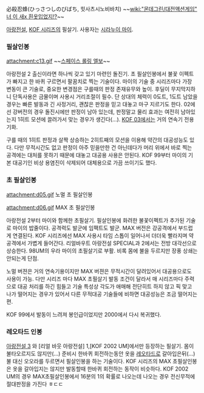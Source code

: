 必殺忍蜂(ひっさつしのびばち, 힛사츠시노비바치) ~~[[wiki:"몬데그린/대전액션게임" 너 이 새x 흰옷입었지!?]]~~

[[아랑전설]], [[KOF 시리즈]]의 필살기. 사용자는 [[시라누이 마이]].

=== 필살인봉 ===
attachment:c13.gif
~~[[스페이스 롤링 엘보]]~~

아랑전설 2 출신이라면 하나씩 갖고 있기 마련인 돌진기. 초 필살인봉에서 불꽃 이펙트가 빠지고 한 바퀴 구르면서 팔꿈치로 찍는 기술이다. 마이의 기술 중 시리즈마다 가장 변동이 큰 기술로, 중요한 변경점은 구를때의 판정 존재유무와 높이. 후딜이 무지막지하니 단독사용은 금물이며 사용시 거리조절이 필수. 단 상대의 체력이 0도트, 1도트 남았을 경우는 빠른 발동과 긴 사정거리, 괜찮은 판정을 믿고 대놓고 마구 지르기도 한다. 02에선 강버전의 경우 돌진시에만 판정이 남아 있는데, 판정말고 물리 효과는 여전히 남아있는지 1히트 모션에 끌려가서 맞는 경우가 생긴다(...). [[KOF 03]]에서는 거의 연속기 전용기화.    

구를 때의 1히트 판정과 살짝 상승하는 2히트째의 모션을 이용해 약간의 대공성능도 있다. 다만 무적시간도 없고 판정이 아주 믿을만한 건 아닌데다가 머리 위에서 바로 찍는 공격에는 대처를 못하기 때문에 대놓고 대공용 사용은 안된다. KOF 99부터 마이의 기본 대공기인 비상 용염진이 삭제되어 대체용으로 가끔 쓰이기도 했다.

 
=== 초 필살인봉 ===
attachment:d05.gif
노멀 초 필살인봉

attachment:d06.gif
MAX 초 필살인봉

아랑전설 2부터 마이와 함께한 초필살기. 필살인봉에 화려한 불꽃이펙트가 추가된 기술로 마이의 밥줄이다. 공격력도 발군에 임팩트도 발군. MAX 버전은 강공격에서 부드럽게 연결된다. KOF 시리즈에선 MAX 사용시 타임 스톱이 일어나서 더더욱 빨라지며 약공격에서 가볍게 들어간다. 리얼바우트 아랑전설 SPECIAL과 2에서는 전방 대각선으로 상승한다. 98UM의 우라 마이의 초필살기로 부활. 비록 몸에 불을 두르지만 장풍 상쇄는 안되는게 단점.

노멀 버젼은 거의 연속기용이지만 MAX 버젼은 무적시간이 달려있어서 대공용으로도 사용이 가능. 다만 시리즈 마다 MAX 초필살기 발동 조건이 달라서 매 시리즈마다 주력으로 대공 처리를 하긴 힘들고 기술 특성상 각도가 애매해 전단히트 하지 않고 픽 맞고 나가 떨어지는 경우가 있어서 다른 무적대공 기술들에 비하면 대공성능은 조금 떨어지는편.

KOF 99에서 발동이 느려져 봉인급이었지만 2000에서 다시 복귀했다.

=== 레오타드 인봉 ===
[[아랑전설 3]] 와 [리얼 바웃 아랑전설] 1,[KOF 2002 UM]에서만 등장하는 필살기. 몸이 불타오르지도 않지만(...) 준비시 한바퀴 회전하는동안 옷을 [[레오타드]]로 갈아입은뒤(...) 불 대신 오오라를 두르면서 필살인봉을 하는 기술이다. KOF 시리즈의 MAX 초필살인봉은 옷을 갈아입지는 않지만 발동할때 한바퀴 회전하는 동작이 비슷하다.
KOF 2002 UM의 경우 MAX초필살인봉에서 16분의 1의 확률로 나오는데 나오는 경우 전신무적에 절대판정을 가진다 ㅎㄷㄷ
